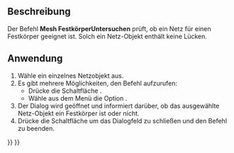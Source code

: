 <languages/>

{{Docnav/de
|[[Mesh_CurvatureInfo/de|KrümmungsInfo]]
|[[Mesh_BoundingBox/de|Begrenzungsrahmen]]
|[[Mesh_Workbench/de|Mesh]]
|IconL=Mesh_CurvatureInfo.svg
|IconR=Mesh_BoundingBox.svg
|IconC=Workbench_Mesh.svg
}}

{{GuiCommand/de
|Name=Mesh EvaluateSolid
|Name/de=Mesh FestkörperUntersuchen
|MenuLocation=Netze → Analysieren → Auf Festkörper prüfen
|Workbenches=[[Mesh_Workbench/de|Mesh]]
|SeeAlso=[[Arch_SelectNonSolidMeshes/de|Arch NichtmannigfaltigeNetzeFinden]]
}}

<span id="Description"></span>
==Beschreibung==

Der Befehl '''Mesh FestkörperUntersuchen''' prüft, ob ein Netz für einen Festkörper geeignet ist. Solch ein Netz-Objekt enthält keine Lücken.

<span id="Usage"></span>
==Anwendung==

# Wähle ein einzelnes Netzobjekt aus.
# Es gibt mehrere Möglichkeiten, den Befehl aufzurufen:
#* Drücke die Schaltfläche {{Button|[[Image:Mesh_EvaluateSolid.svg|16px]] [[Mesh_EvaluateSolid/de|Festkörper untersuchen]]}}.
#* Wähle aus dem Menü die Option {{MenuCommand|Netze → Analysieren → [[Image:Mesh_EvaluateSolid.svg|16px]] Festkörper untersuchen}}.
# Der Dialog {{MenuCommand|Festkörper Netz}} wird geöffnet und  informiert darüber, ob das ausgewählte Netz-Objekt ein Festkörper ist oder nicht.
# Drücke die Schaltfläche {{Button|OK}} um das Dialogfeld zu schließen und den Befehl zu beenden.


{{Docnav/de
|[[Mesh_CurvatureInfo/de|KrümmungsInfo]]
|[[Mesh_BoundingBox/de|Begrenzungsrahmen]]
|[[Mesh_Workbench/de|Mesh]]
|IconL=Mesh_CurvatureInfo.svg
|IconR=Mesh_BoundingBox.svg
|IconC=Workbench_Mesh.svg
}}

{{Mesh Tools navi{{#translation:}}}}
{{Userdocnavi{{#translation:}}}}
{{clear}}
